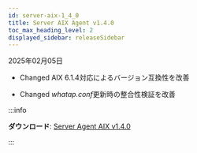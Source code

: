 ```yaml
---
id: server-aix-1_4_0
title: Server AIX Agent v1.4.0
toc_max_heading_level: 2
displayed_sidebar: releaseSidebar
---
```


2025年02月05日

- <Status priority='1'>Changed</Status> AIX 6.1.4対応によるバージョン互換性を改善

- <Status priority='1'>Changed</Status> *whatap.conf*更新時の整合性検証を改善

:::info 

**ダウンロード**: [Server Agent AIX v1.4.0](https://repo.whatap.io/aix/noarch/whatap-infra-1.4-0.aix6.1.noarch.rpm)

:::
